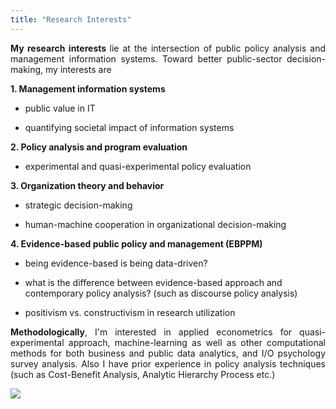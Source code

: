 ```yaml
---
title: "Research Interests"
---
```


```{=html}
<p align="justify">
<b> My research interests </b> lie at the intersection of public policy analysis and management information systems. Toward better public-sector decision-making, my interests are  
</p>
```
**1. Management information systems**

-   public value in IT

-   quantifying societal impact of information systems

**2. Policy analysis and program evaluation**

-   experimental and quasi-experimental policy evaluation

**3. Organization theory and behavior**

-   strategic decision-making

-   human-machine cooperation in organizational decision-making

**4. Evidence-based public policy and management (EBPPM)**

-   being evidence-based is being data-driven?

-   what is the difference between evidence-based approach and contemporary policy analysis? (such as discourse policy analysis)

-   positivism vs. constructivism in research utilization


```{=html}
<p align="justify">



<b> Methodologically</b>, I'm interested in applied econometrics for quasi-experimental approach, machine-learning as well as other computational methods for both business and public data analytics, and I/O psychology survey analysis. Also I have prior experience in policy analysis techniques (such as Cost-Benefit Analysis, Analytic Hierarchy Process etc.)
</p>
```



![](20220716_163613.png)
